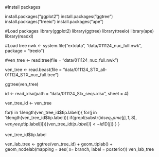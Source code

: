 #Install packages

install.packages("ggplot2")
install.packages("ggtree")
install.packages("treeio")
install.packages("ape")

#Load packages
library(ggplot2)
library(ggtree)
library(treeio)
library(ape)
library(readxl)

#Load tree
nwk <- system.file("extdata", "data/011124_nuc_full.nwk", package = "treeio")

#ven_tree <- read.tree(file = "data/011124_nuc_full.nwk")

ven_tree <- read.beast(file = "data/011124_STX_all-011124_STX_nuc_full.tree")

ggtree(ven_tree)

id <- read_xlsx(path = "data/011124_Stx_seqs.xlsx", sheet = 4)

ven_tree_id <- ven_tree

for(i in 1:length(ven_tree_id$tip.label)){
  for(j in 1:length(ven_tree_id$tip.label)){
  if(grepl(substr(id$seq_name[j], 1, 8), ven_tree_id$tip.label[i])){ven_tree_id$tip.label[i] <- id$ID[j]}
}
}

ven_tree_id$tip.label

ven_lab_tree <- ggtree(ven_tree_id) + geom_tiplab() + geom_nodelab(mapping = aes( x= branch, label = posterior))
ven_lab_tree

